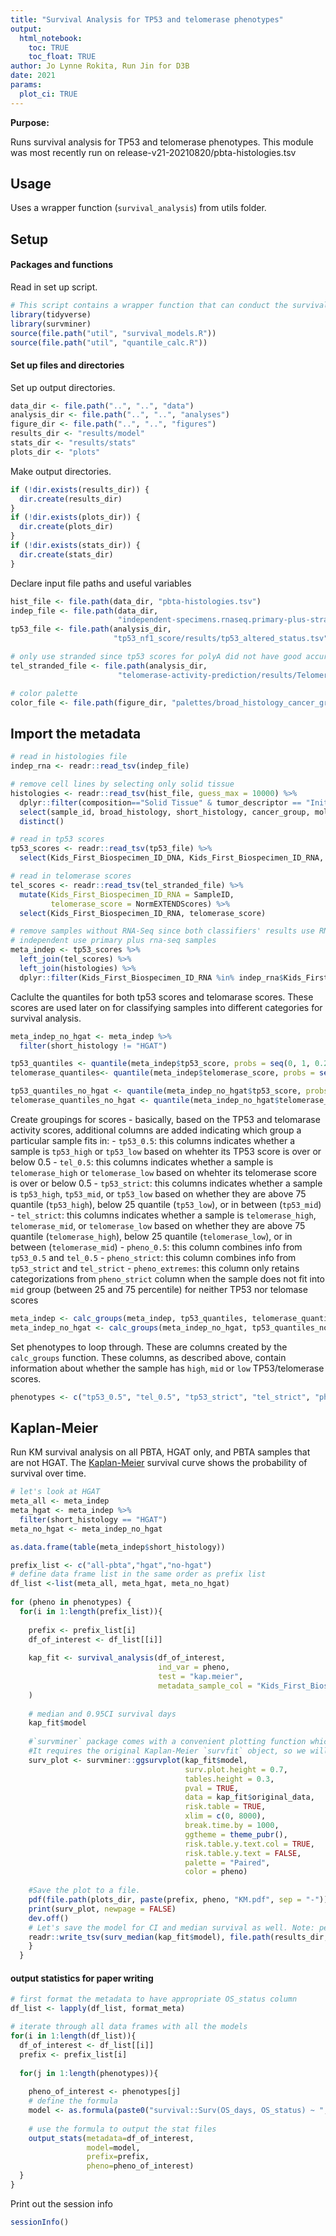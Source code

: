 ```yaml
---
title: "Survival Analysis for TP53 and telomerase phenotypes"
output: 
  html_notebook:
    toc: TRUE
    toc_float: TRUE
author: Jo Lynne Rokita, Run Jin for D3B
date: 2021
params:
  plot_ci: TRUE
---
```

  
  **Purpose:** 
  
  Runs survival analysis for TP53 and telomerase phenotypes. This module was most recently run on release-v21-20210820/pbta-histologies.tsv 

## Usage 

Uses a wrapper function (`survival_analysis`) from utils folder. 

## Setup

#### Packages and functions

Read in set up script.

```r
# This script contains a wrapper function that can conduct the survival analyses
library(tidyverse)
library(survminer)
source(file.path("util", "survival_models.R"))
source(file.path("util", "quantile_calc.R"))

```

#### Set up files and directories

Set up output directories. 

```r
data_dir <- file.path("..", "..", "data")
analysis_dir <- file.path("..", "..", "analyses")
figure_dir <- file.path("..", "..", "figures")
results_dir <- "results/model"
stats_dir <- "results/stats"
plots_dir <- "plots"
```

Make output directories.

```r
if (!dir.exists(results_dir)) {
  dir.create(results_dir)
}
if (!dir.exists(plots_dir)) {
  dir.create(plots_dir)
}
if (!dir.exists(stats_dir)) {
  dir.create(stats_dir)
}
```

Declare input file paths and useful variables

```r
hist_file <- file.path(data_dir, "pbta-histologies.tsv")
indep_file <- file.path(data_dir,
                        "independent-specimens.rnaseq.primary-plus-stranded.tsv")
tp53_file <- file.path(analysis_dir, 
                       "tp53_nf1_score/results/tp53_altered_status.tsv")

# only use stranded since tp53 scores for polyA did not have good accuracy
tel_stranded_file <- file.path(analysis_dir,
                        "telomerase-activity-prediction/results/TelomeraseScores_PTBAStranded_FPKM.txt")

# color palette
color_file <- file.path(figure_dir, "palettes/broad_histology_cancer_group_palette.tsv")

```

## Import the metadata

```r
# read in histologies file
indep_rna <- readr::read_tsv(indep_file)

# remove cell lines by selecting only solid tissue
histologies <- readr::read_tsv(hist_file, guess_max = 10000) %>%
  dplyr::filter(composition=="Solid Tissue" & tumor_descriptor == "Initial CNS Tumor") %>%
  select(sample_id, broad_histology, short_histology, cancer_group, molecular_subtype, OS_status, OS_days, PFS_days) %>%
  distinct()

# read in tp53 scores
tp53_scores <- readr::read_tsv(tp53_file) %>%
  select(Kids_First_Biospecimen_ID_DNA, Kids_First_Biospecimen_ID_RNA, sample_id, tp53_score)

# read in telomerase scores
tel_scores <- readr::read_tsv(tel_stranded_file) %>%
  mutate(Kids_First_Biospecimen_ID_RNA = SampleID,
         telomerase_score = NormEXTENDScores) %>%
  select(Kids_First_Biospecimen_ID_RNA, telomerase_score)

# remove samples without RNA-Seq since both classifiers' results use RNA-Seq
# independent use primary plus rna-seq samples
meta_indep <- tp53_scores %>%
  left_join(tel_scores) %>%
  left_join(histologies) %>%
  dplyr::filter(Kids_First_Biospecimen_ID_RNA %in% indep_rna$Kids_First_Biospecimen_ID)

```

Caclulte the quantiles for both tp53 scores and telomarase scores. 
These scores are used later on for classifying samples into different categories for survival analysis.
```r
meta_indep_no_hgat <- meta_indep %>%
  filter(short_histology != "HGAT")

tp53_quantiles <- quantile(meta_indep$tp53_score, probs = seq(0, 1, 0.25))
telomerase_quantiles<- quantile(meta_indep$telomerase_score, probs = seq(0, 1, 0.25))

tp53_quantiles_no_hgat <- quantile(meta_indep_no_hgat$tp53_score, probs = seq(0, 1, 0.25))
telomerase_quantiles_no_hgat <- quantile(meta_indep_no_hgat$telomerase_score, probs = seq(0, 1, 0.25))
```

Create groupings for scores - basically, based on the TP53 and telomarase activity scores, additional columns are added indicating which group a particular sample fits in:
- `tp53_0.5`: this columns indicates whether a sample is `tp53_high` or `tp53_low` based on whehter its TP53 score is over or below 0.5
- `tel_0.5`: this columns indicates whether a sample is `telomerase_high` or `telomerase_low` based on whehter its telomerase score is over or below 0.5
- `tp53_strict`: this columns indicates whether a sample is `tp53_high`, `tp53_mid`, or `tp53_low` based on whether they are above 75 quantile (`tp53_high`), below 25 quantile (`tp53_low`), or in between (`tp53_mid`)
- `tel_strict`: this columns indicates whether a sample is `telomerase_high`, `telomerase_mid`, or `telomerase_low` based on whether they are above 75 quantile (`telomerase_high`), below 25 quantile (`telomerase_low`), or in between (`telomerase_mid`)
- `pheno_0.5`: this column combines info from `tp53_0.5` and `tel_0.5`
- `pheno_strict`: this column combines info from `tp53_strict` and `tel_strict`
- `pheno_extremes`: this column only retains categorizations from `pheno_strict` column when the sample does not fit into `mid` group (between 25 and 75 percentile) for neither TP53 nor telomase scores

```r
meta_indep <- calc_groups(meta_indep, tp53_quantiles, telomerase_quantiles)
meta_indep_no_hgat <- calc_groups(meta_indep_no_hgat, tp53_quantiles_no_hgat, telomerase_quantiles_no_hgat)
```

Set phenotypes to loop through. These are columns created by the `calc_groups` function. These columns, as described above, contain information about whether the sample has `high`, `mid` or `low` TP53/telomerase scores.
```r
phenotypes <- c("tp53_0.5", "tel_0.5", "tp53_strict", "tel_strict", "pheno_0.5", "pheno_strict", "pheno_extremes")
```

## Kaplan-Meier
Run KM survival analysis on all PBTA, HGAT only, and PBTA samples that are not HGAT.
The [Kaplan-Meier](https://www.ncbi.nlm.nih.gov/pmc/articles/PMC3059453/) survival curve shows the probability of survival over time.

```r

# let's look at HGAT
meta_all <- meta_indep
meta_hgat <- meta_indep %>%
  filter(short_histology == "HGAT")
meta_no_hgat <- meta_indep_no_hgat

as.data.frame(table(meta_indep$short_histology))

prefix_list <- c("all-pbta","hgat","no-hgat")
# define data frame list in the same order as prefix list 
df_list <-list(meta_all, meta_hgat, meta_no_hgat)
  
for (pheno in phenotypes) {
  for(i in 1:length(prefix_list)){
    
    prefix <- prefix_list[i]
    df_of_interest <- df_list[[i]]
    
    kap_fit <- survival_analysis(df_of_interest,
                                 ind_var = pheno,
                                 test = "kap.meier",
                                 metadata_sample_col = "Kids_First_Biospecimen_ID_RNA"
    )
    
    # median and 0.95CI survival days
    kap_fit$model
    
    #`survminer` package comes with a convenient plotting function which uses `ggplot2` arguments. 
    #It requires the original Kaplan-Meier `survfit` object, so we will extract that with `$model`.
    surv_plot <- survminer::ggsurvplot(kap_fit$model,
                                       surv.plot.height = 0.7,
                                       tables.height = 0.3,
                                       pval = TRUE,
                                       data = kap_fit$original_data,
                                       risk.table = TRUE,
                                       xlim = c(0, 8000),
                                       break.time.by = 1000,
                                       ggtheme = theme_pubr(),
                                       risk.table.y.text.col = TRUE,
                                       risk.table.y.text = FALSE,
                                       palette = "Paired",
                                       color = pheno)
    
    #Save the plot to a file. 
    pdf(file.path(plots_dir, paste(prefix, pheno, "KM.pdf", sep = "-")))
    print(surv_plot, newpage = FALSE)
    dev.off()
    # Let's save the model for CI and median survival as well. Note: per this notebook, https://github.com/AlexsLemonade/OpenPBTA-analysis/blob/32a81d2b5b307c5473c5dbb4408c9a64de40e7d5/analyses/survival-analysis/survival-analysis_HGG_DMG.Rmd#L129, NAs in the output are derived from skew in the underlying data.
    readr::write_tsv(surv_median(kap_fit$model), file.path(results_dir, paste(prefix, pheno, "model.tsv", sep = "-")))
    }
  }

```

#### output statistics for paper writing 

```r
# first format the metadata to have appropriate OS_status column
df_list <- lapply(df_list, format_meta)

# iterate through all data frames with all the models
for(i in 1:length(df_list)){
  df_of_interest <- df_list[[i]]
  prefix <- prefix_list[i]
  
  for(j in 1:length(phenotypes)){
    
    pheno_of_interest <- phenotypes[j]
    # define the formula
    model <- as.formula(paste0("survival::Surv(OS_days, OS_status) ~ ", pheno_of_interest))
    
    # use the formula to output the stat files
    output_stats(metadata=df_of_interest, 
                 model=model,
                 prefix=prefix,
                 pheno=pheno_of_interest)
  }
}

```


Print out the session info
```r
sessionInfo()
```
